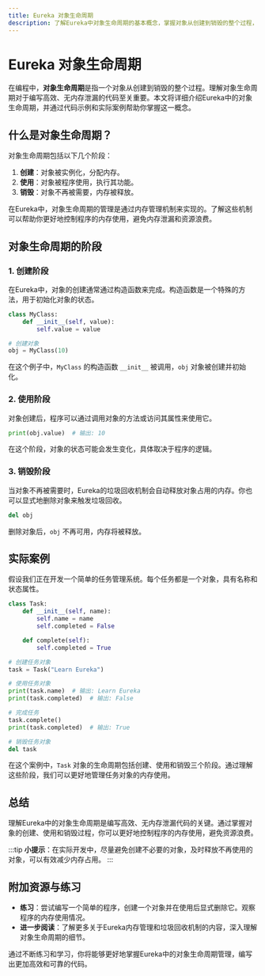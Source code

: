 ```yaml
---
title: Eureka 对象生命周期
description: 了解Eureka中对象生命周期的基本概念，掌握对象从创建到销毁的整个过程，并通过实际案例加深理解。
---
```


# Eureka 对象生命周期

在编程中，**对象生命周期**是指一个对象从创建到销毁的整个过程。理解对象生命周期对于编写高效、无内存泄漏的代码至关重要。本文将详细介绍Eureka中的对象生命周期，并通过代码示例和实际案例帮助你掌握这一概念。

## 什么是对象生命周期？

对象生命周期包括以下几个阶段：

1. **创建**：对象被实例化，分配内存。
2. **使用**：对象被程序使用，执行其功能。
3. **销毁**：对象不再被需要，内存被释放。

在Eureka中，对象生命周期的管理是通过内存管理机制来实现的。了解这些机制可以帮助你更好地控制程序的内存使用，避免内存泄漏和资源浪费。

## 对象生命周期的阶段

### 1. 创建阶段

在Eureka中，对象的创建通常通过构造函数来完成。构造函数是一个特殊的方法，用于初始化对象的状态。

```python
class MyClass:
    def __init__(self, value):
        self.value = value

# 创建对象
obj = MyClass(10)
```

在这个例子中，`MyClass` 的构造函数 `__init__` 被调用，`obj` 对象被创建并初始化。

### 2. 使用阶段

对象创建后，程序可以通过调用对象的方法或访问其属性来使用它。

```python
print(obj.value)  # 输出: 10
```

在这个阶段，对象的状态可能会发生变化，具体取决于程序的逻辑。

### 3. 销毁阶段

当对象不再被需要时，Eureka的垃圾回收机制会自动释放对象占用的内存。你也可以显式地删除对象来触发垃圾回收。

```python
del obj
```

删除对象后，`obj` 不再可用，内存将被释放。

## 实际案例

假设我们正在开发一个简单的任务管理系统。每个任务都是一个对象，具有名称和状态属性。

```python
class Task:
    def __init__(self, name):
        self.name = name
        self.completed = False

    def complete(self):
        self.completed = True

# 创建任务对象
task = Task("Learn Eureka")

# 使用任务对象
print(task.name)  # 输出: Learn Eureka
print(task.completed)  # 输出: False

# 完成任务
task.complete()
print(task.completed)  # 输出: True

# 销毁任务对象
del task
```

在这个案例中，`Task` 对象的生命周期包括创建、使用和销毁三个阶段。通过理解这些阶段，我们可以更好地管理任务对象的内存使用。

## 总结

理解Eureka中的对象生命周期是编写高效、无内存泄漏代码的关键。通过掌握对象的创建、使用和销毁过程，你可以更好地控制程序的内存使用，避免资源浪费。

:::tip
**小提示**：在实际开发中，尽量避免创建不必要的对象，及时释放不再使用的对象，可以有效减少内存占用。
:::

## 附加资源与练习

- **练习**：尝试编写一个简单的程序，创建一个对象并在使用后显式删除它。观察程序的内存使用情况。
- **进一步阅读**：了解更多关于Eureka内存管理和垃圾回收机制的内容，深入理解对象生命周期的细节。

通过不断练习和学习，你将能够更好地掌握Eureka中的对象生命周期管理，编写出更加高效和可靠的代码。